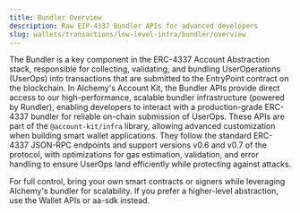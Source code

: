 ```yaml
---
title: Bundler Overview
description: Raw EIP-4337 Bundler APIs for advanced developers
slug: wallets/transactions/low-level-infra/bundler/overview
---
```


The Bundler is a key component in the ERC-4337 Account Abstraction stack, responsible for collecting, validating, and bundling UserOperations (UserOps) into transactions that are submitted to the EntryPoint contract on the blockchain. In Alchemy's Account Kit, the Bundler APIs provide direct access to our high-performance, scalable bundler infrastructure (powered by Rundler), enabling developers to interact with a production-grade ERC-4337 bundler for reliable on-chain submission of UserOps.
These APIs are part of the `@account-kit/infra` library, allowing advanced customization when building smart wallet applications. They follow the standard ERC-4337 JSON-RPC endpoints and support versions v0.6 and v0.7 of the protocol, with optimizations for gas estimation, validation, and error handling to ensure UserOps land efficiently while protecting against attacks.

For full control, bring your own smart contracts or signers while leveraging Alchemy's bundler for scalability. If you prefer a higher-level abstraction, use the Wallet APIs or aa-sdk instead.

<markdown src="../../shared/infra/api-endpoints/bundler.mdx"></markdown>
